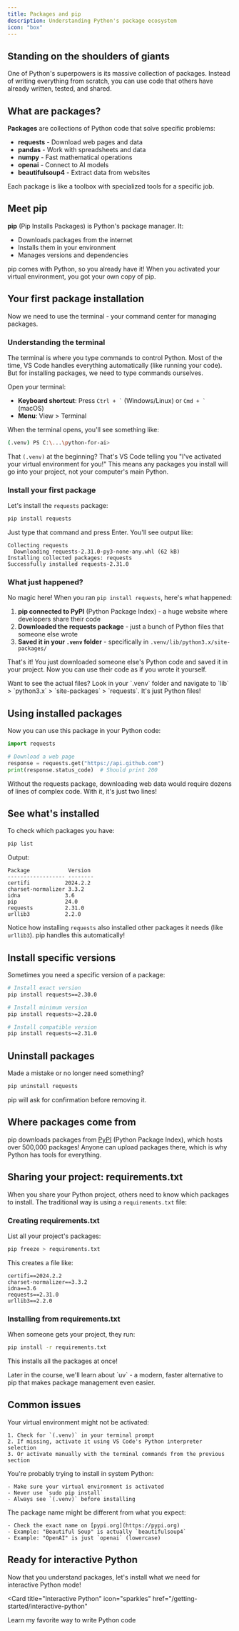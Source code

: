 ```yaml
---
title: Packages and pip
description: Understanding Python's package ecosystem
icon: "box"
---
```


## Standing on the shoulders of giants

One of Python's superpowers is its massive collection of packages. Instead of writing everything from scratch, you can use code that others have already written, tested, and shared.

## What are packages?

**Packages** are collections of Python code that solve specific problems:

- **requests** - Download web pages and data
- **pandas** - Work with spreadsheets and data
- **numpy** - Fast mathematical operations
- **openai** - Connect to AI models
- **beautifulsoup4** - Extract data from websites

Each package is like a toolbox with specialized tools for a specific job.

## Meet pip

**pip** (Pip Installs Packages) is Python's package manager. It:
- Downloads packages from the internet
- Installs them in your environment
- Manages versions and dependencies

<Note>
  pip comes with Python, so you already have it! When you activated your virtual environment, you got your own copy of pip.
</Note>

## Your first package installation

Now we need to use the terminal - your command center for managing packages. 

### Understanding the terminal

The terminal is where you type commands to control Python. Most of the time, VS Code handles everything automatically (like running your code). But for installing packages, we need to type commands ourselves.

Open your terminal:
- **Keyboard shortcut**: Press `` Ctrl + ` `` (Windows/Linux) or `` Cmd + ` `` (macOS)
- **Menu**: View > Terminal

When the terminal opens, you'll see something like:
```bash
(.venv) PS C:\...\python-for-ai>
```

That `(.venv)` at the beginning? That's VS Code telling you "I've activated your virtual environment for you!" This means any packages you install will go into your project, not your computer's main Python.

### Install your first package

Let's install the `requests` package:

```bash
pip install requests
```

Just type that command and press Enter. You'll see output like:

```
Collecting requests
  Downloading requests-2.31.0-py3-none-any.whl (62 kB)
Installing collected packages: requests
Successfully installed requests-2.31.0
```

### What just happened?

No magic here! When you ran `pip install requests`, here's what happened:

1. **pip connected to PyPI** (Python Package Index) - a huge website where developers share their code
2. **Downloaded the requests package** - just a bunch of Python files that someone else wrote
3. **Saved it in your `.venv` folder** - specifically in `.venv/lib/python3.x/site-packages/`

That's it! You just downloaded someone else's Python code and saved it in your project. Now you can use their code as if you wrote it yourself.

<Tip>
  Want to see the actual files? Look in your `.venv` folder and navigate to `lib` > `python3.x` > `site-packages` > `requests`. It's just Python files!
</Tip>

## Using installed packages

Now you can use this package in your Python code:

```python
import requests

# Download a web page
response = requests.get("https://api.github.com")
print(response.status_code)  # Should print 200
```

Without the requests package, downloading web data would require dozens of lines of complex code. With it, it's just two lines!

## See what's installed

To check which packages you have:

```bash
pip list
```

Output:
```
Package            Version
------------------ --------
certifi           2024.2.2
charset-normalizer 3.3.2
idna              3.6
pip               24.0
requests          2.31.0
urllib3           2.2.0
```

Notice how installing `requests` also installed other packages it needs (like `urllib3`). pip handles this automatically!

## Install specific versions

Sometimes you need a specific version of a package:

```bash
# Install exact version
pip install requests==2.30.0

# Install minimum version
pip install requests>=2.28.0

# Install compatible version
pip install requests~=2.31.0
```

## Uninstall packages

Made a mistake or no longer need something?

```bash
pip uninstall requests
```

pip will ask for confirmation before removing it.

## Where packages come from

pip downloads packages from [PyPI](https://pypi.org/) (Python Package Index), which hosts over 500,000 packages! Anyone can upload packages there, which is why Python has tools for everything.

## Sharing your project: requirements.txt

When you share your Python project, others need to know which packages to install. The traditional way is using a `requirements.txt` file:

### Creating requirements.txt

List all your project's packages:

```bash
pip freeze > requirements.txt
```

This creates a file like:
```
certifi==2024.2.2
charset-normalizer==3.3.2
idna==3.6
requests==2.31.0
urllib3==2.2.0
```

### Installing from requirements.txt

When someone gets your project, they run:

```bash
pip install -r requirements.txt
```

This installs all the packages at once!

<Note>
  Later in the course, we'll learn about `uv` - a modern, faster alternative to pip that makes package management even easier.
</Note>

## Common issues

<AccordionGroup>
  <Accordion title="pip: command not found" icon="circle-exclamation">
    Your virtual environment might not be activated:
    
    1. Check for `(.venv)` in your terminal prompt
    2. If missing, activate it using VS Code's Python interpreter selection
    3. Or activate manually with the terminal commands from the previous section
  </Accordion>
  
  <Accordion title="Permission denied" icon="lock">
    You're probably trying to install in system Python:
    
    - Make sure your virtual environment is activated
    - Never use `sudo pip install`
    - Always see `(.venv)` before installing
  </Accordion>
  
  <Accordion title="Package not found" icon="ban">
    The package name might be different from what you expect:
    
    - Check the exact name on [pypi.org](https://pypi.org)
    - Example: "Beautiful Soup" is actually `beautifulsoup4`
    - Example: "OpenAI" is just `openai` (lowercase)
  </Accordion>
</AccordionGroup>

## Ready for interactive Python

Now that you understand packages, let's install what we need for interactive Python mode!

<Card
  title="Interactive Python"
  icon="sparkles"
  href="/getting-started/interactive-python"
>
  Learn my favorite way to write Python code
</Card>